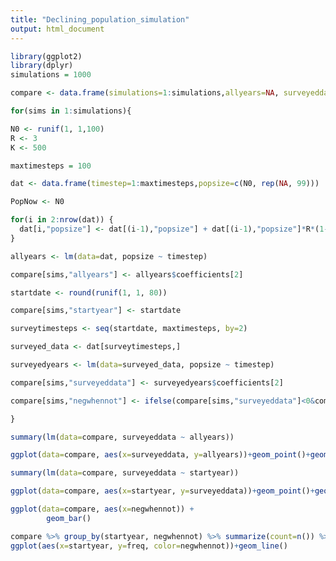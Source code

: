 ---
title: "Declining_population_simulation"
output: html_document
---

```{r setup}
library(ggplot2)
library(dplyr)
simulations = 1000

compare <- data.frame(simulations=1:simulations,allyears=NA, surveyeddata=NA, startyear=NA, negwhennot=NA)

for(sims in 1:simulations){

N0 <- runif(1, 1,100)
R <- 3
K <- 500

maxtimesteps = 100

dat <- data.frame(timestep=1:maxtimesteps,popsize=c(N0, rep(NA, 99)))

PopNow <- N0 

for(i in 2:nrow(dat)) { 
  dat[i,"popsize"] <- dat[(i-1),"popsize"] + dat[(i-1),"popsize"]*R*(1-dat[(i-1),"popsize"]/K)    
}

allyears <- lm(data=dat, popsize ~ timestep)

compare[sims,"allyears"] <- allyears$coefficients[2]

startdate <- round(runif(1, 1, 80))

compare[sims,"startyear"] <- startdate

surveytimesteps <- seq(startdate, maxtimesteps, by=2)

surveyed_data <- dat[surveytimesteps,]

surveyedyears <- lm(data=surveyed_data, popsize ~ timestep)

compare[sims,"surveyeddata"] <- surveyedyears$coefficients[2]

compare[sims,"negwhennot"] <- ifelse(compare[sims,"surveyeddata"]<0&compare[sims,"allyears"]>0,"yes","no")

}

summary(lm(data=compare, surveyeddata ~ allyears))

ggplot(data=compare, aes(x=surveyeddata, y=allyears))+geom_point()+geom_smooth(method="lm")

summary(lm(data=compare, surveyeddata ~ startyear))

ggplot(data=compare, aes(x=startyear, y=surveyeddata))+geom_point()+geom_smooth(method="lm")

ggplot(data=compare, aes(x=negwhennot)) + 
        geom_bar()

compare %>% group_by(startyear, negwhennot) %>% summarize(count=n()) %>% mutate(freq = count / sum(count)) %>%
ggplot(aes(x=startyear, y=freq, color=negwhennot))+geom_line()

```
